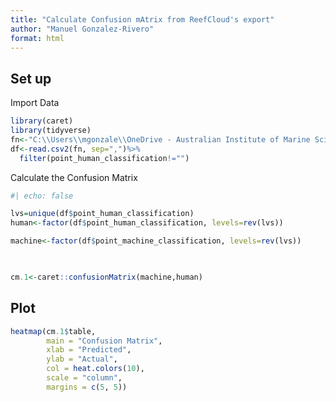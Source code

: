 ```yaml
---
title: "Calculate Confusion mAtrix from ReefCloud's export"
author: "Manuel Gonzalez-Rivero"
format: html
---
```


## Set up

Import Data

```r
library(caret)
library(tidyverse)
fn<-"C:\\Users\\mgonzale\\OneDrive - Australian Institute of Marine Science\\projects\\ReefCloud\\Planning\ValidationAI\\Inference\\reefcloud-point-classification-Vietnam-Coral-Reef-Monitoring-2024-05-29.csv"
df<-read.csv2(fn, sep=",")%>%
  filter(point_human_classification!="")
```

Calculate the Confusion Matrix
```r
#| echo: false

lvs=unique(df$point_human_classification)
human<-factor(df$point_human_classification, levels=rev(lvs))

machine<-factor(df$point_machine_classification, levels=rev(lvs))

                 

cm.1<-caret::confusionMatrix(machine,human)
```

## Plot

```r
heatmap(cm.1$table, 
        main = "Confusion Matrix",
        xlab = "Predicted",
        ylab = "Actual",
        col = heat.colors(10),
        scale = "column",
        margins = c(5, 5))
```

